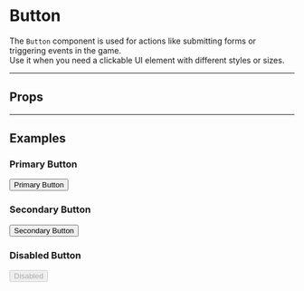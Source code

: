 
<Meta title="UI/Button" component={Button} />

# Button

The `Button` component is used for actions like submitting forms or triggering events in the game.  
Use it when you need a clickable UI element with different styles or sizes.

---

## Props

<ArgsTable of={Button} />

---

## Examples

### Primary Button

<Canvas>
  <Story name="Primary">
    <Button variant="primary">Primary Button</Button>
  </Story>
</Canvas>

### Secondary Button

<Canvas>
  <Story name="Secondary">
    <Button variant="secondary">Secondary Button</Button>
  </Story>
</Canvas>

### Disabled Button

<Canvas>
  <Story name="Disabled">
    <Button disabled>Disabled</Button>
  </Story>
</Canvas>
